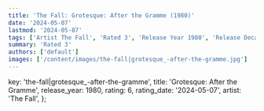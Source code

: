 ```yaml
---
title: 'The Fall: Grotesque: After the Gramme (1980)'
date: '2024-05-07'
lastmod: '2024-05-07'
tags: ['Artist The Fall', 'Rated 3', 'Release Year 1980', 'Release Decade 1980']
summary: 'Rated 3'
authors: ['default']
images: ['/content/images/the-fall|grotesque_-after-the-gramme.jpg']
---
```


  key: 'the-fall|grotesque_-after-the-gramme',
  title: 'Grotesque: After the Gramme',
  release_year: 1980,
  rating: 6,
  rating_date: '2024-05-07',
  artist: 'The Fall',
};

<MusicRating data={data} />
